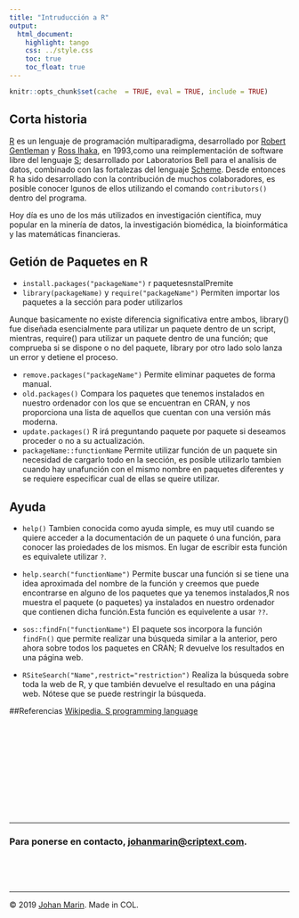 ```yaml
---
title: "Intruducción a R"
output:
  html_document:
    highlight: tango
    css: ../style.css
    toc: true
    toc_float: true
---
```

<script src="https://use.typekit.net/dru0rgp.js"></script>
<script>try{Typekit.load({ async: true });}catch(e){}</script>
    
```r
knitr::opts_chunk$set(cache  = TRUE, eval = TRUE, include = TRUE)
```

<div class="wrapper">

## Corta historia

[R](https://www.r-project.org/) es un lenguaje de programación multiparadigma, desarrollado por [Robert Gentleman](https://en.wikipedia.org/wiki/Robert_Gentleman_(statistician)) y [Ross Ihaka](https://en.wikipedia.org/wiki/Ross_Ihakan), en 1993,como una reimplementación de software libre del lenguaje [S](https://en.wikipedia.org/wiki/S_(programming_language)); desarrollado por Laboratorios Bell para el analísis de datos, combinado con las fortalezas del lenguaje  [Scheme](https://en.wikipedia.org/wiki/Scheme_(programming_language)). Desde entonces R ha sido desarrollado con la contribución de muchos colaboradores, es posible conocer lgunos de ellos utilizando el comando ``contributors()`` dentro del programa.

Hoy día es uno de los más utilizados en investigación científica, muy popular en la minería de datos, la investigación biomédica, la bioinformática y las matemáticas financieras.

## Getión de Paquetes en R

* ``install.packages("packageName")`` r paquetesnstalPremite 
* ``library(packageName)`` y ``require("packageName")`` Permiten importar los paquetes a la sección para poder utilizarlos

<div class ="note">
Aunque basicamente no existe diferencia significativa entre ambos, library() fue diseñada esencialmente para utilizar un paquete dentro de un script, mientras, require() para utilizar un paquete dentro de una función; que comprueba si se dispone o no del paquete, library por otro lado solo lanza un error y detiene el proceso.
</div>

* ``remove.packages("packageName")`` Permite eliminar paquetes de forma manual.
* ``old.packages()`` Compara los paquetes que tenemos instalados en nuestro ordenador con los que se encuentran en CRAN, y nos proporciona una lista de aquellos que cuentan con una versión más moderna.
* ``update.packages()`` R irá preguntando paquete por paquete si deseamos proceder o no a su actualización.
* ``packageName::functionName`` Permite utilizar función de un paquete sin necesidad de cargarlo todo en la sección, es posible utilizarlo tambien cuando hay unafunción con el mismo nombre en paquetes diferentes y se requiere especificar cual de ellas se queire utilizar.

## Ayuda

* ``help()`` Tambien conocida como ayuda simple, es muy util cuando se quiere acceder a la documentación de un paquete ó una función, para conocer las proiedades de los mismos. En lugar de escribir esta función es equivalete utilizar ``?``.

* ``help.search("functionName")`` Permite buscar una función si se tiene una idea aproximada del nombre de la función y creemos que puede encontrarse en alguno de los paquetes que ya tenemos instalados,R nos muestra el paquete (o paquetes) ya instalados en nuestro ordenador que contienen dicha función.Esta función es equivelente a usar ``??``.

* ``sos::findFn("functionName")`` El paquete sos incorpora la función ``findFn()`` que permite realizar una búsqueda similar a la anterior, pero ahora sobre todos los paquetes en CRAN; R devuelve los resultados en una página web.

* ``RSiteSearch("Name",restrict="restriction")`` Realiza la búsqueda sobre toda la web de R, y que también devuelve el resultado en una página web. Nótese que se puede restringir la búsqueda.

##Referencias 
[Wikipedia. S programming language](https://en.wikipedia.org/wiki/S_(programming_language))

<div class="nine" style="margin-top:12rem;">
  <hr>  
  <h3>Para ponerse en contacto, <a href="mailto:johanmarin@criptext.com">johanmarin@criptext.com</a>.</h3>
  </div>
  <div class="row" style="margin-top:5rem;">
  <hr class="f">
  <div class="footer">
  <a href="https://github.com/johanmarin" title="github @johanmarin" target="_blank">
  <div class="github social"></div>
  </a>
  &copy; 2019 <a class="social" href="https://www.linkedin.com/in/johan-david-mar%C3%ADn-benjumea-742a45142" target="_blank">Johan Marin</a>.  Made in COL.
<a href="https://johanmarin.github.io/otterblog/" title="blog @otterblog" target="_blank">
  <div class="logo2x social"></div>
  </a>
  </div>
  </div>
  </div>
  </div>